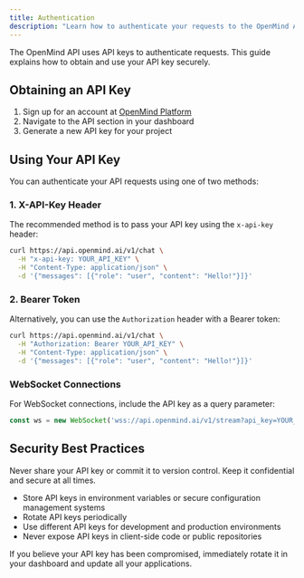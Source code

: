 ```yaml
---
title: Authentication
description: "Learn how to authenticate your requests to the OpenMind API"
---
```


The OpenMind API uses API keys to authenticate requests. This guide explains how to obtain and use your API key securely.

## Obtaining an API Key

1. Sign up for an account at [OpenMind Platform](https://platform.openmind.ai)
2. Navigate to the API section in your dashboard
3. Generate a new API key for your project

## Using Your API Key

You can authenticate your API requests using one of two methods:

### 1. X-API-Key Header
The recommended method is to pass your API key using the `x-api-key` header:

```bash
curl https://api.openmind.ai/v1/chat \
  -H "x-api-key: YOUR_API_KEY" \
  -H "Content-Type: application/json" \
  -d '{"messages": [{"role": "user", "content": "Hello!"}]}'
```

### 2. Bearer Token
Alternatively, you can use the `Authorization` header with a Bearer token:

```bash
curl https://api.openmind.ai/v1/chat \
  -H "Authorization: Bearer YOUR_API_KEY" \
  -H "Content-Type: application/json" \
  -d '{"messages": [{"role": "user", "content": "Hello!"}]}'
```

### WebSocket Connections

For WebSocket connections, include the API key as a query parameter:

```javascript
const ws = new WebSocket('wss://api.openmind.ai/v1/stream?api_key=YOUR_API_KEY');
```

## Security Best Practices

<Warning>
  Never share your API key or commit it to version control. Keep it confidential and secure at all times.
</Warning>

- Store API keys in environment variables or secure configuration management systems
- Rotate API keys periodically
- Use different API keys for development and production environments
- Never expose API keys in client-side code or public repositories

<Note>
  If you believe your API key has been compromised, immediately rotate it in your dashboard and update all your applications.
</Note>